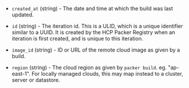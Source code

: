 <!-- Code generated from the comments of the ParImage struct in datasource/packer-image-iteration/data.go; DO NOT EDIT MANUALLY -->

- `created_at` (string) - The date and time at which the build was last updated.

- `id` (string) - The iteration id. This is a ULID, which is a unique identifier similar
  to a UUID. It is created by the HCP Packer Registry when an iteration is
  first created, and is unique to this iteration.

- `image_id` (string) - ID or URL of the remote cloud image as given by a build.

- `region` (string) - The cloud region as given by `packer build`. eg. "ap-east-1".
  For locally managed clouds, this may map instead to a cluster, server
  or datastore.

<!-- End of code generated from the comments of the ParImage struct in datasource/packer-image-iteration/data.go; -->

